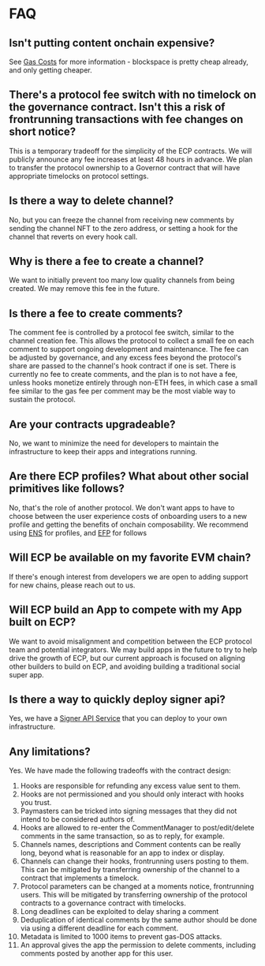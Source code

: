 # FAQ

## Isn't putting content onchain expensive?

See [Gas Costs](/gas-costs) for more information - blockspace is pretty cheap already, and only getting cheaper.

## There's a protocol fee switch with no timelock on the governance contract. Isn't this a risk of frontrunning transactions with fee changes on short notice?

This is a temporary tradeoff for the simplicity of the ECP contracts. We will publicly announce any fee increases at least 48 hours in advance. We plan to transfer the protocol ownership to a Governor contract that will have appropriate timelocks on protocol settings.

## Is there a way to delete channel?

No, but you can freeze the channel from receiving new comments by sending the channel NFT to the zero address, or setting a hook for the channel that reverts on every hook call.

## Why is there a fee to create a channel?

We want to initially prevent too many low quality channels from being created. We may remove this fee in the future.

## Is there a fee to create comments?

The comment fee is controlled by a protocol fee switch, similar to the channel creation fee. This allows the protocol to collect a small fee on each comment to support ongoing development and maintenance. The fee can be adjusted by governance, and any excess fees beyond the protocol's share are passed to the channel's hook contract if one is set.
There is currently no fee to create comments, and the plan is to not have a fee, unless hooks monetize entirely through non-ETH fees, in which case a small fee similar to the gas fee per comment may be the most viable way to sustain the protocol.

## Are your contracts upgradeable?

No, we want to minimize the need for developers to maintain the infrastructure to keep their apps and integrations running.

## Are there ECP profiles? What about other social primitives like follows?

No, that's the role of another protocol. We don't want apps to have to choose between the user experience costs of onboarding users to a new profile and getting the benefits of onchain composability. We recommend using [ENS](https://ens.domains) for profiles, and [EFP](https://efp.app) for follows

## Will ECP be available on my favorite EVM chain?

If there's enough interest from developers we are open to adding support for new chains, please reach out to us.

## Will ECP build an App to compete with my App built on ECP?

We want to avoid misalignment and competition between the ECP protocol team and potential integrators. We may build apps in the future to try to help drive the growth of ECP, but our current approach is focused on aligning other builders to build on ECP, and avoiding building a traditional social super app.

## Is there a way to quickly deploy signer api?

Yes, we have a [Signer API Service](/demos/signer-api-service) that you can deploy to your own infrastructure.

## Any limitations?

Yes. We have made the following tradeoffs with the contract design:

1. Hooks are responsible for refunding any excess value sent to them.
1. Hooks are not permissioned and you should only interact with hooks you trust.
1. Paymasters can be tricked into signing messages that they did not intend to be considered authors of.
1. Hooks are allowed to re-enter the CommentManager to post/edit/delete comments in the same transaction, so as to reply, for example.
1. Channels names, descriptions and Comment contents can be really long, beyond what is reasonable for an app to index or display.
1. Channels can change their hooks, frontrunning users posting to them. This can be mitigated by transferring ownership of the channel to a contract that implements a timelock.
1. Protocol parameters can be changed at a moments notice, frontrunning users. This will be mitigated by transferring ownership of the protocol contracts to a governance contract with timelocks.
1. Long deadlines can be exploited to delay sharing a comment
1. Deduplication of identical comments by the same author should be done via using a different deadline for each comment.
1. Metadata is limited to 1000 items to prevent gas-DOS attacks.
1. An approval gives the app the permission to delete comments, including comments posted by another app for this user.
